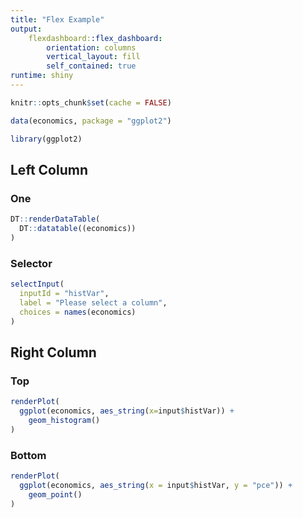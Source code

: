 ```yaml
---
title: "Flex Example"
output:
    flexdashboard::flex_dashboard:
        orientation: columns
        vertical_layout: fill
        self_contained: true
runtime: shiny
---
```


```r
knitr::opts_chunk$set(cache = FALSE)
```


```r
data(economics, package = "ggplot2")
```

```r
library(ggplot2)
```


## Left Column

### One

```r
DT::renderDataTable(
  DT::datatable((economics))
)
```

### Selector {data-height=250}

```r
selectInput(
  inputId = "histVar",
  label = "Please select a column",
  choices = names(economics)
)
```


## Right Column

### Top

```r
renderPlot(
  ggplot(economics, aes_string(x=input$histVar)) +
    geom_histogram()
)
```


### Bottom

```r
renderPlot(
  ggplot(economics, aes_string(x = input$histVar, y = "pce")) +
    geom_point()
)

```
